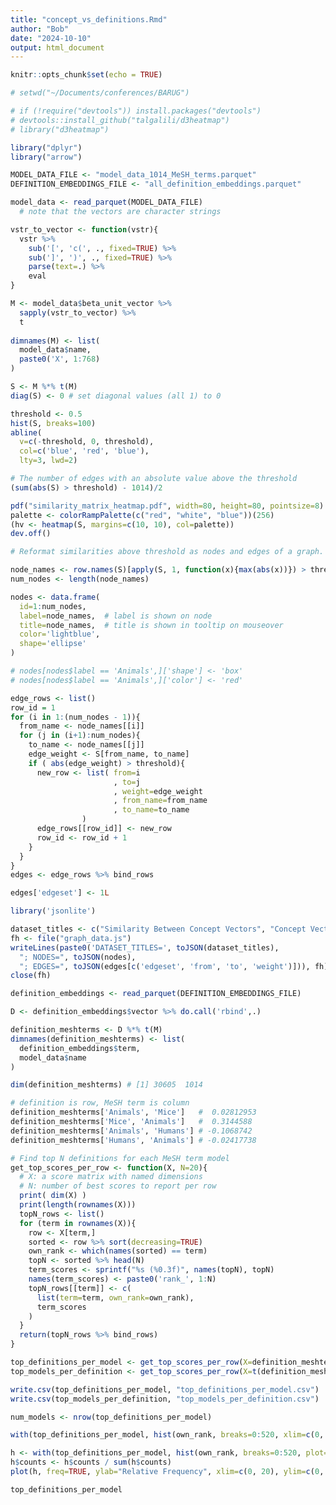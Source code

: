 ```yaml
---
title: "concept_vs_definitions.Rmd"
author: "Bob"
date: "2024-10-10"
output: html_document
---
```


```r
knitr::opts_chunk$set(echo = TRUE)
```

```r
# setwd("~/Documents/conferences/BARUG")

# if (!require("devtools")) install.packages("devtools")
# devtools::install_github("talgalili/d3heatmap")
# library("d3heatmap")

library("dplyr")
library("arrow")

```

```r
MODEL_DATA_FILE <- "model_data_1014_MeSH_terms.parquet"
DEFINITION_EMBEDDINGS_FILE <- "all_definition_embeddings.parquet"

```


```r

model_data <- read_parquet(MODEL_DATA_FILE) 
  # note that the vectors are character strings

vstr_to_vector <- function(vstr){
  vstr %>% 
    sub('[', 'c(', ., fixed=TRUE) %>% 
    sub(']', ')', ., fixed=TRUE) %>%
    parse(text=.) %>%
    eval
}

M <- model_data$beta_unit_vector %>% 
  sapply(vstr_to_vector) %>% 
  t
  
dimnames(M) <- list(
  model_data$name,
  paste0('X', 1:768)
)

S <- M %*% t(M)
diag(S) <- 0 # set diagonal values (all 1) to 0

threshold <- 0.5
hist(S, breaks=100)
abline(
  v=c(-threshold, 0, threshold),
  col=c('blue', 'red', 'blue'), 
  lty=3, lwd=2)

# The number of edges with an absolute value above the threshold
(sum(abs(S) > threshold) - 1014)/2

pdf("similarity_matrix_heatmap.pdf", width=80, height=80, pointsize=8)
palette <- colorRampPalette(c("red", "white", "blue"))(256)
(hv <- heatmap(S, margins=c(10, 10), col=palette))
dev.off()
```


```r

# Reformat similarities above threshold as nodes and edges of a graph.

node_names <- row.names(S)[apply(S, 1, function(x){max(abs(x))}) > threshold]
num_nodes <- length(node_names)

nodes <- data.frame(
  id=1:num_nodes, 
  label=node_names,  # label is shown on node
  title=node_names,  # title is shown in tooltip on mouseover
  color='lightblue',
  shape='ellipse'
)

# nodes[nodes$label == 'Animals',]['shape'] <- 'box'
# nodes[nodes$label == 'Animals',]['color'] <- 'red'

edge_rows <- list()
row_id = 1
for (i in 1:(num_nodes - 1)){
  from_name <- node_names[[i]]
  for (j in (i+1):num_nodes){
    to_name <- node_names[[j]]
    edge_weight <- S[from_name, to_name]
    if ( abs(edge_weight) > threshold){
      new_row <- list( from=i
                       , to=j
                       , weight=edge_weight
                       , from_name=from_name
                       , to_name=to_name
                )
      edge_rows[[row_id]] <- new_row
      row_id <- row_id + 1
    }
  }
}
edges <- edge_rows %>% bind_rows

edges['edgeset'] <- 1L

```

```r
library('jsonlite')

dataset_titles <- c("Similarity Between Concept Vectors", "Concept Vectors vs. Definitions")
fh <- file("graph_data.js")
writeLines(paste0('DATASET_TITLES=', toJSON(dataset_titles),
  "; NODES=", toJSON(nodes), 
  "; EDGES=", toJSON(edges[c('edgeset', 'from', 'to', 'weight')])), fh)
close(fh)
```


```r
definition_embeddings <- read_parquet(DEFINITION_EMBEDDINGS_FILE)

D <- definition_embeddings$vector %>% do.call('rbind',.)

definition_meshterms <- D %*% t(M)
dimnames(definition_meshterms) <- list(
  definition_embeddings$term,
  model_data$name
)

dim(definition_meshterms) # [1] 30605  1014

# definition is row, MeSH term is column
definition_meshterms['Animals', 'Mice']   #  0.02812953
definition_meshterms['Mice', 'Animals']   #  0.3144588
definition_meshterms['Animals', 'Humans'] # -0.1068742
definition_meshterms['Humans', 'Animals'] # -0.02417738

# Find top N definitions for each MeSH term model
get_top_scores_per_row <- function(X, N=20){
  # X: a score matrix with named dimensions
  # N: number of best scores to report per row
  print( dim(X) )
  print(length(rownames(X)))
  topN_rows <- list()
  for (term in rownames(X)){
    row <- X[term,]
    sorted <- row %>% sort(decreasing=TRUE)
    own_rank <- which(names(sorted) == term)
    topN <- sorted %>% head(N)
    term_scores <- sprintf("%s (%0.3f)", names(topN), topN)
    names(term_scores) <- paste0('rank_', 1:N)
    topN_rows[[term]] <- c(
      list(term=term, own_rank=own_rank), 
      term_scores
    )
  }
  return(topN_rows %>% bind_rows)
}

top_definitions_per_model <- get_top_scores_per_row(X=definition_meshterms, N=20)
top_models_per_definition <- get_top_scores_per_row(X=t(definition_meshterms), N=20)

write.csv(top_definitions_per_model, "top_definitions_per_model.csv")
write.csv(top_models_per_definition, "top_models_per_definition.csv")


```

```r
num_models <- nrow(top_definitions_per_model)

with(top_definitions_per_model, hist(own_rank, breaks=0:520, xlim=c(0, 20)))

h <- with(top_definitions_per_model, hist(own_rank, breaks=0:520, plot=F))
h$counts <- h$counts / sum(h$counts)
plot(h, freq=TRUE, ylab="Relative Frequency", xlim=c(0, 20), ylim=c(0, 0.5))

top_definitions_per_model
```

